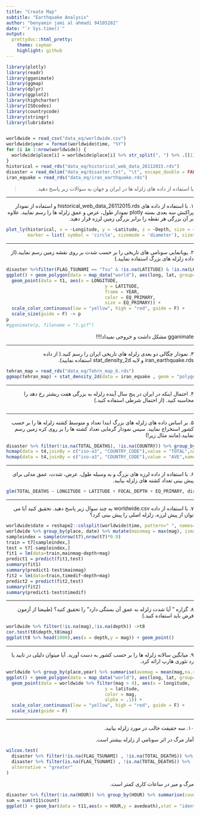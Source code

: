 ```yaml
---
title: "Create Map"
subtitle: "Earthquake Analysis"
author: "benyamin jami al ahmadi 94105282"
date: "`r Sys.time()`"
output:
  prettydoc::html_pretty:
    theme: cayman
    highlight: github
---
```


```r
library(plotly)
library(readr)
library(gganimate)
library(ggmap)
library(dplyr)
library(ggplot2)
library(highcharter)
library(ISOcodes)
library(countrycode)
library(stringr)
library(lubridate)


worldwide = read_csv("data_eq/worldwide.csv")
worldwide$year = format(worldwide$time, "%Y")
for (i in 1:nrow(worldwide)) {
  worldwide$place[i] = worldwide$place[i] %>% str_split(", ") %>% .[[1]] %>% tail(1)
}
historical = read_rds("data_eq/historical_web_data_26112015.rds")
disaster = read_delim("data_eq/disaster.txt", "\t", escape_double = FALSE, trim_ws = TRUE)
iran_equake = read_rds("data_eq/iran_earthquake.rds")

```


> <p dir="RTL"> 
با استفاده از داده های زلزله ها در ایران و جهان به سوالات زیر پاسخ دهید.
</p>

***

<p dir="RTL">
۱. با استفاده از داده های
historical_web_data_26112015.rds 
و استفاده از نمودار پراکنش سه بعدی بسته plotly نمودار طول، عرض و عمق زلزله ها را رسم نمایید. علاوه بر آن بزرگی هر نقطه را برابر بزرگی زمین لرزه قرار دهید.
</p>
```r
plot_ly(historical, x = ~Longitude, y = ~Latitude, z = ~Depth, size = ~Magnitude,
        marker = list( symbol = 'circle', sizemode = 'diameter'), sizes = c(1, 30))
```

***

<p dir="RTL">
۲. پویانمایی سونامی های تاریخی را بر حسب شدت بر روی نقشه زمین رسم نمایید.(از داده زلزله های بزرگ استفاده نمایید.)
</p>
```r
disaster %>%filter(FLAG_TSUNAMI == "Tsu" & !is.na(LATITUDE) & !is.na(LONGITUDE) & !is.na(LOCATION_NAME)& !is.na(EQ_PRIMARY)) %>% arrange(EQ_PRIMARY) -> t1
ggplot() + geom_polygon(data = map_data("world"), aes(long, lat, group=group), fill = "white", color = "lightblue") +
  geom_point(data = t1, aes(x = LONGITUDE,
                                     y = LATITUDE,
                                     frame = YEAR,
                                     color = EQ_PRIMARY,
                                     size = EQ_PRIMARY)) + 
  scale_color_continuous(low = "yellow", high = "red", guide = F) + 
  scale_size(guide = F) -> p
p
#gganimate(p, filename = "t.gif")
```
<p dir="RTL">
gganimate مشکل داشت و خروجی نمیداد!!!!
</p>

***

<p dir="RTL">
۳. نمودار چگالی دو بعدی زلزله های تاریخی ایران را رسم کنید.( از داده iran_earthquake.rds و لایه stat_density_2d استفاده نمایید).
</p>
```r
tehran_map = read_rds("data_eq/Tehrn_map_6.rds")
ggmap(tehran_map) + stat_density_2d(data = iran_equake , geom = "polygon", aes(x = Long , y = Lat , fill = ..level.. , alpha = ..level..)) + scale_alpha(range = c(0.4, 0.75), guide = FALSE) + scale_fill_gradient(low = "green", high = "red", guide = FALSE)
```

***

<p dir="RTL">
۴. احتمال اینکه در ایران در پنج سال آینده زلزله به بزرگی هفت ریشتر رخ دهد را محاسبه کنید. (از احتمال شرطی استفاده کنید.)
</p>
```r

```


***

<p dir="RTL">
۵. بر اساس داده های زلزله های بزرگ ابتدا تعداد و متوسط کشته زلزله ها را بر حسب کشور استخراج نمایید. سپس نمودار گرمایی تعداد کشته ها را بر روی کره زمین رسم نمایید.(مانند مثال زیر!)
</p>

```r
disaster %>% filter(!is.na(TOTAL_DEATHS), !is.na(COUNTRY)) %>% group_by(COUNTRY) %>% summarise(TOTAL = sum(TOTAL_DEATHS), AVE = mean(TOTAL_DEATHS)) %>% mutate(COUNTRY_CODE = countrycode(COUNTRY , "country.name", "iso3c")) -> t4
hcmap(data = t4,joinBy = c("iso-a3", "COUNTRY_CODE"),value = "TOTAL",name = "TOTAL DEATHS")
hcmap(data = t4,joinBy = c("iso-a3", "COUNTRY_CODE"),value = "AVE",name = "AVERAGE DEATHS")
```

***

<p dir="RTL">
۶. با استفاده از داده لرزه های بزرگ و به وسیله طول، عرض، شدت، عمق مدلی برای پیش بینی تعداد کشته های زلزله بیابید.
</p>
```r
glm(TOTAL_DEATHS ~ LONGITUDE + LATITUDE + FOCAL_DEPTH + EQ_PRIMARY, disaster, family = "poisson") %>% summary()
```

***

<p dir="RTL">
۷. با استفاده از داده worldwide.csv به چند سوال زیر پاسخ دهید. تحقیق کنید آیا می توان از پیش لرزه، زلزله اصلی را پیش بینی کرد؟
</p>
```r
worldwide$date = reshape2::colsplit(worldwide$time, pattern=" ", names=c("Part1", "Part2"))[,1]
worldwide %>% group_by(place, date) %>% mutate(mainmag = max(mag), ismain = (mag == max(mag))) %>% arrange(place,date,-mainmag) %>% mutate(timedif = as.numeric(first(time)-time)) %>% filter(timedif<0)->t7
sampleindex = sample(nrow(t7),nrow(t7)*0.9)
train = t7[sampleindex,]
test = t7[-sampleindex,]
fit1 = lm(data=train,mainmag~depth+mag)
predict1 = predict(fit1,test)
summary(fit1)
summary(predict1-test$mainmag)
fit2 = lm(data=train,timedif~depth+mag)
predict2 = predict(fit2,test)
summary(fit2)
summary(predict1-test$timedif)

```

***

<p dir="RTL">
۸. گزاره " آیا شدت زلزله به عمق آن بستگی دارد" را تحقیق کنید؟ (طبیعتا از آزمون فرض باید استفاده کنید.)
</p>
```r
worldwide %>% filter(!is.na(mag),!is.na(depth)) ->t8
cor.test(t8$depth,t8$mag)
ggplot(t8 %>% head(1000),aes(x = depth,y = mag)) + geom_point()
```

***

<p dir="RTL"> 
۹. میانگین سالانه زلزله ها را بر حسب کشور به دست آورید. آیا میتوان دلیلی در تایید یا رد تئوری هارپ ارائه کرد.
</p>
```r
worldwide %>% group_by(place,year) %>% summarise(avemag = mean(mag,na.rm = T))
ggplot() + geom_polygon(data = map_data("world"), aes(long, lat, group=group), fill = "white", color = "lightblue") +
  geom_point(data = worldwide %>% filter(mag > 4), aes(x = longitude,
                                     y = latitude,
                                     color = mag,
                                     alpha = .1)) + 
  scale_color_continuous(low = "yellow", high = "red", guide = F) + 
  scale_size(guide = F)

```

***

<p dir="RTL"> 
۱۰. سه حقیقت جالب در مورد زلزله بیابید.
</p>
<p dir="RTL"> 
آمار مرگ در اثر سونامی از زلزله بیشتر است.
</p>

```r
wilcox.test(
  disaster %>% filter(!is.na(FLAG_TSUNAMI) , !is.na(TOTAL_DEATHS)) %>% .$TOTAL_DEATHS,
  disaster %>% filter(is.na(FLAG_TSUNAMI) , !is.na(TOTAL_DEATHS)) %>% .$TOTAL_DEATHS,
  alternative = "greater"
)
```
<p dir="RTL"> 
مرگ و میر در ساعات کاری کمتر است.
</p>
```r
disaster %>% filter(!is.na(HOUR)) %>% group_by(HOUR) %>% summarise(count = n(),avemag = mean(EQ_PRIMARY,na.rm = T),avedeath = mean(TOTAL_DEATHS,na.rm = T)) -> t11
sum = sum(t11$count)
ggplot() + geom_bar(data = t11,aes(x = HOUR,y = avedeath),stat = "identity")
```

